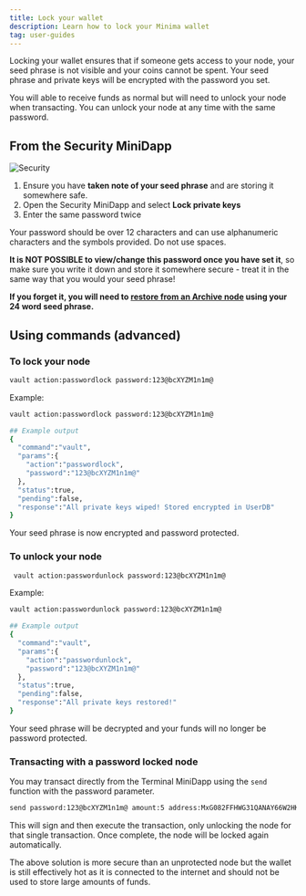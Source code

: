 ```yaml
---
title: Lock your wallet
description: Learn how to lock your Minima wallet
tag: user-guides
---
```


Locking your wallet ensures that if someone gets access to your node, your seed phrase is not visible and your coins cannot be spent. Your seed phrase and private keys will be encrypted with the password you set.

You will able to receive funds as normal but will need to unlock your node when transacting. You can unlock your node at any time with the same password.

## From the Security MiniDapp

![Security](/img/app/security.jpg)

1. Ensure you have **taken note of your seed phrase** and are storing it somewhere safe.
2. Open the Security MiniDapp and select **Lock private keys**
3. Enter the same password twice

<Callout title="Password" type="warn">
 Your password should be over 12 characters and can use alphanumeric characters and the symbols provided. Do not use spaces.

**It is NOT POSSIBLE to view/change this password once you have set it**, so make sure you write it down and store it somewhere secure - treat it in the same way that you would your seed phrase!

**If you forget it, you will need to [restore from an Archive node](/docs/user-guides/node-recovery/import-seed-phrase) using your 24 word seed phrase.**

</Callout>

## Using commands (advanced)

### To lock your node

```bash title="Terminal"
vault action:passwordlock password:123@bcXYZM1n1m@
```

Example:

```bash
vault action:passwordlock password:123@bcXYZM1n1m@

## Example output
{
  "command":"vault",
  "params":{
    "action":"passwordlock",
    "password":"123@bcXYZM1n1m@"
  },
  "status":true,
  "pending":false,
  "response":"All private keys wiped! Stored encrypted in UserDB"
}
```

Your seed phrase is now encrypted and password protected.

### To unlock your node

```bash title="Terminal"
 vault action:passwordunlock password:123@bcXYZM1n1m@
```

Example:

```bash
vault action:passwordunlock password:123@bcXYZM1n1m@

## Example output
{
  "command":"vault",
  "params":{
    "action":"passwordunlock",
    "password":"123@bcXYZM1n1m@"
  },
  "status":true,
  "pending":false,
  "response":"All private keys restored!"
}
```

Your seed phrase will be decrypted and your funds will no longer be password protected.

### Transacting with a password locked node

You may transact directly from the Terminal MiniDapp using the `send` function with the password parameter.

```bash title="Terminal"
send password:123@bcXYZM1n1m@ amount:5 address:MxG082FFHWG31QANAY66W2HK8CVGBRB3Z5RVTARY7T3Q75CGHB1A6CZH0B1KNDU
```

This will sign and then execute the transaction, only unlocking the node for that single transaction. Once complete, the node will be locked again automatically.

The above solution is more secure than an unprotected node but the wallet is still effectively hot as it is connected to the internet and should not be used to store large amounts of funds.
